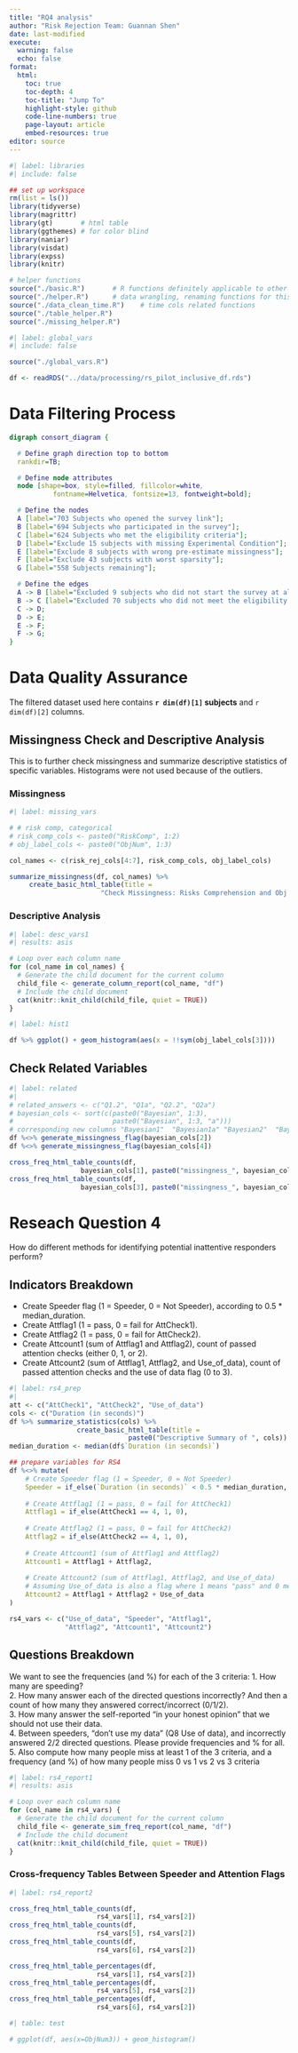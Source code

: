 ```yaml
---
title: "RQ4 analysis"
author: "Risk Rejection Team: Guannan Shen"
date: last-modified
execute: 
  warning: false
  echo: false
format:
  html:
    toc: true
    toc-depth: 4
    toc-title: "Jump To"
    highlight-style: github
    code-line-numbers: true
    page-layout: article
    embed-resources: true
editor: source
---
```


```r
#| label: libraries
#| include: false

## set up workspace
rm(list = ls())
library(tidyverse)
library(magrittr)
library(gt)       # html table 
library(ggthemes) # for color blind 
library(naniar)
library(visdat)
library(expss)
library(knitr)

# helper functions
source("./basic.R")       # R functions definitely applicable to other projs
source("./helper.R")      # data wrangling, renaming functions for this proj
source("./data_clean_time.R")    # time cols related functions 
source("./table_helper.R")
source("./missing_helper.R")

```


```r
#| label: global_vars
#| include: false

source("./global_vars.R")

df <- readRDS("../data/processing/rs_pilot_inclusive_df.rds") 

```

# Data Filtering Process

```dot
digraph consort_diagram {

  # Define graph direction top to bottom 
  rankdir=TB;

  # Define node attributes
  node [shape=box, style=filled, fillcolor=white, 
           fontname=Helvetica, fontsize=13, fontweight=bold];

  # Define the nodes
  A [label="703 Subjects who opened the survey link"];
  B [label="694 Subjects who participated in the survey"];
  C [label="624 Subjects who met the eligibility criteria"];
  D [label="Exclude 15 subjects with missing Experimental Condition"];
  E [label="Exclude 8 subjects with wrong pre-estimate missingness"];
  F [label="Exclude 43 subjects with worst sparsity"];
  G [label="558 Subjects remaining"];

  # Define the edges
  A -> B [label="Excluded 9 subjects who did not start the survey at all"]; 
  B -> C [label="Excluded 70 subjects who did not meet the eligibility criteria"];
  C -> D;
  D -> E;
  E -> F;
  F -> G;
}
```

# Data Quality Assurance 

The filtered dataset used here contains **`r dim(df)[1]` subjects** and `r dim(df)[2]`
columns. 

## Missingness Check and Descriptive Analysis 

This is to further check missingness and summarize descriptive statistics of specific variables. Histograms were not used because of the outliers. 

### Missingness 

```r
#| label: missing_vars

# # risk comp, categorical
# risk_comp_cols <- paste0("RiskComp", 1:2)
# obj_label_cols <- paste0("ObjNum", 1:3)

col_names <- c(risk_rej_cols[4:7], risk_comp_cols, obj_label_cols)

summarize_missingness(df, col_names) %>%
     create_basic_html_table(title = 
                       "Check Missingness: Risks Comprehension and Obj Nums")

```

### Descriptive Analysis

```r
#| label: desc_vars1
#| results: asis

# Loop over each column name
for (col_name in col_names) {
  # Generate the child document for the current column
  child_file <- generate_column_report(col_name, "df")
  # Include the child document
  cat(knitr::knit_child(child_file, quiet = TRUE))
}

```


```r
#| label: hist1

df %>% ggplot() + geom_histogram(aes(x = !!sym(obj_label_cols[3])))
```


## Check Related Variables 


```r
#| label: related
#| 
# related_answers <- c("Q1.2", "Q1a", "Q2.2", "Q2a")
# bayesian_cols <- sort(c(paste0("Bayesian", 1:3), 
#                         paste0("Bayesian", 1:3, "a")))
# corresponding new columns "Bayesian1"  "Bayesian1a" "Bayesian2"  "Bayesian2a"
df %<>% generate_missingness_flag(bayesian_cols[2])
df %<>% generate_missingness_flag(bayesian_cols[4])

cross_freq_html_table_counts(df,
                  bayesian_cols[1], paste0("missingness_", bayesian_cols[2]))
cross_freq_html_table_counts(df,
                  bayesian_cols[3], paste0("missingness_", bayesian_cols[4]))

```


# Reseach Question 4
How do different methods for identifying potential inattentive responders perform?

## Indicators Breakdown

- Create Speeder flag (1 = Speeder, 0 = Not Speeder), according to 0.5 * median_duration.  
- Create Attflag1 (1 = pass, 0 = fail for AttCheck1).  
- Create Attflag2 (1 = pass, 0 = fail for AttCheck2).  
- Create Attcount1 (sum of Attflag1 and Attflag2), count of passed attention checks (either 0, 1, or 2).  
- Create Attcount2 (sum of Attflag1, Attflag2, and Use_of_data), count of passed attention checks and the use of data flag (0 to 3).  

```r
#| label: rs4_prep
#| 
att <- c("AttCheck1", "AttCheck2", "Use_of_data")
cols <- c("Duration (in seconds)")
df %>% summarize_statistics(cols) %>%  
                 create_basic_html_table(title = 
                              paste0("Descriptive Summary of ", cols))
median_duration <- median(df$`Duration (in seconds)`)

## prepare variables for RS4
df %<>% mutate(
    # Create Speeder flag (1 = Speeder, 0 = Not Speeder)
    Speeder = if_else(`Duration (in seconds)` < 0.5 * median_duration, 1, 0),
    
    # Create Attflag1 (1 = pass, 0 = fail for AttCheck1)
    Attflag1 = if_else(AttCheck1 == 4, 1, 0),
    
    # Create Attflag2 (1 = pass, 0 = fail for AttCheck2)
    Attflag2 = if_else(AttCheck2 == 4, 1, 0),
    
    # Create Attcount1 (sum of Attflag1 and Attflag2)
    Attcount1 = Attflag1 + Attflag2,
    
    # Create Attcount2 (sum of Attflag1, Attflag2, and Use_of_data)
    # Assuming Use_of_data is also a flag where 1 means "pass" and 0 means "fail"
    Attcount2 = Attflag1 + Attflag2 + Use_of_data
)

rs4_vars <- c("Use_of_data", "Speeder", "Attflag1", 
              "Attflag2", "Attcount1", "Attcount2")
```

## Questions Breakdown

We want to see the frequencies (and %) for each of the 3 criteria:
1. How many are speeding?   
2. How many answer each of the directed questions incorrectly? And then a count of how many they answered correct/incorrect (0/1/2).    
3. How many answer the self-reported “in your honest opinion” that we should not use their data.  
4. Between speeders, “don’t use my data” (Q8 Use of data), and incorrectly answered 2/2 directed questions. Please provide frequencies and % for all.  
5. Also compute how many people miss at least 1 of the 3 criteria, and a frequency (and %) of how many people miss 0 vs 1 vs 2 vs 3 criteria


```r
#| label: rs4_report1
#| results: asis

# Loop over each column name
for (col_name in rs4_vars) {
  # Generate the child document for the current column
  child_file <- generate_sim_freq_report(col_name, "df")
  # Include the child document
  cat(knitr::knit_child(child_file, quiet = TRUE))
}
```

### Cross-frequency Tables Between Speeder and Attention Flags  

```r
#| label: rs4_report2

cross_freq_html_table_counts(df,
                      rs4_vars[1], rs4_vars[2])
cross_freq_html_table_counts(df,
                      rs4_vars[5], rs4_vars[2])
cross_freq_html_table_counts(df,
                      rs4_vars[6], rs4_vars[2])

cross_freq_html_table_percentages(df,
                      rs4_vars[1], rs4_vars[2])
cross_freq_html_table_percentages(df,
                      rs4_vars[5], rs4_vars[2])
cross_freq_html_table_percentages(df,
                      rs4_vars[6], rs4_vars[2])
```


```r
#| table: test

# ggplot(df, aes(x=ObjNum3)) + geom_histogram()
```

